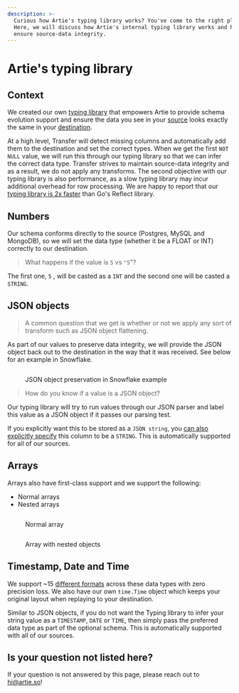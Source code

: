 ```yaml
---
description: >-
  Curious how Artie's typing library works? You've come to the right place!
  Here, we will discuss how Artie's internal typing library works and how we
  ensure source-data integrity.
---
```


# Artie's typing library

## Context

We created our own [typing library](https://github.com/artie-labs/transfer/tree/master/lib/typing) that empowers Artie to provide schema evolution support and ensure the data you see in your [source](broken-reference) looks exactly the same in your [destination](broken-reference).&#x20;

At a high level, Transfer will detect missing columns and automatically add them to the destination and set the correct types. When we get the first `NOT NULL` value, we will run this through our typing library so that we can infer the correct data type. Transfer strives to maintain source-data integrity and as a result, we do not apply any transforms. The second objective with our typing library is also performance, as a slow typing library may incur additional overhead for row processing. We are happy to report that our [typing library is 2x faster](https://github.com/artie-labs/transfer/tree/master/lib/typing) than Go's Reflect library.

## Numbers

Our schema conforms directly to the source (Postgres, MySQL and MongoDB), so we will set the data type (whether it be a FLOAT or INT) correctly to our destination.

> What happens if the value is `5` vs `"5`"?

The first one, `5` , will be casted as a `INT` and the second one will be casted a `STRING`.&#x20;

## JSON objects

> A common question that we get is whether or not we apply any sort of transform such as JSON object flattening.&#x20;

As part of our values to preserve data integrity, we will provide the JSON object back out to the destination in the way that it was received. See below for an example in Snowflake.

<figure><img src="../.gitbook/assets/image (8).png" alt=""><figcaption><p>JSON object preservation in Snowflake example</p></figcaption></figure>

> How do you know if a value is a JSON object?

Our typing library will try to run values through our JSON parser and label this value as a JSON object if it passes our parsing test.&#x20;

If you explicitly want this to be stored as a `JSON string`, you [can also explicitly specify](https://github.com/artie-labs/transfer/blob/a30cf5c67a699ba8bcf1e483aa7535ad818b6af9/lib/typing/typing.go#L83-L89) this column to be a `STRING`. This is automatically supported for all of our sources.

## Arrays

Arrays also have first-class support and we support the following:

* Normal arrays
* Nested arrays

<figure><img src="../.gitbook/assets/image (32).png" alt=""><figcaption><p>Normal array</p></figcaption></figure>

<figure><img src="../.gitbook/assets/image (12).png" alt=""><figcaption><p>Array with nested objects</p></figcaption></figure>

## Timestamp, Date and Time

We support \~15 [different formats](https://github.com/artie-labs/transfer/blob/master/lib/typing/ext/variables.go#L13) across these data types with zero precision loss. We also have our own `time.Time` object which keeps your original layout when replaying to your destination.&#x20;

Similar to JSON objects, if you do not want the Typing library to infer your string value as a `TIMESTAMP`, `DATE` or `TIME`, then simply pass the preferred data type as part of the optional schema. This is automatically supported with all of our sources.

## Is your question not listed here?

If your question is not answered by this page, please reach out to [hi@artie.so](mailto:hi@artie.so)!

